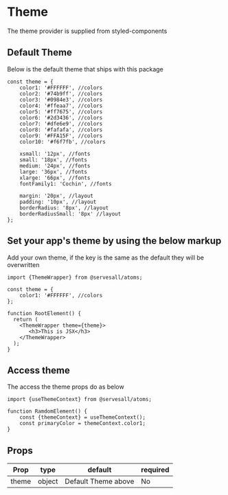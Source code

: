 # Theme

The theme provider is supplied from styled-components

## Default Theme

Below is the default theme that ships with this package

```code
const theme = {
    color1: '#FFFFFF', //colors
    color2: '#74b9ff', //colors
    color3: '#0984e3', //colors
    color4: '#ffeaa7', //colors
    color5: '#ff7675', //colors
    color6: '#2d3436', //colors
    color7: '#dfe6e9', //colors
    color8: '#fafafa', //colors
    color9: '#FFA15F', //colors
    color10: '#f6f7fb', //colors

    xsmall: '12px', //fonts
    small: '18px', //fonts
    medium: '24px', //fonts
    large: '36px', //fonts
    xlarge: '66px', //fonts
    fontFamily1: 'Cochin', //fonts

    margin: '20px', //layout
    padding: '10px', //layout
    borderRadius: '8px', //layout
    borderRadiusSmall: '8px' //layout
};
```

## Set your app's theme by using the below markup

Add your own theme, if the key is the same as the default they will be overwritten

```code
import {ThemeWrapper} from @servesall/atoms;

const theme = {
    color1: '#FFFFFF', //colors
};

function RootElement() {
  return (
    <ThemeWrapper theme={theme}>
       <h3>This is JSX</h3>
    </ThemeWrapper>
  );
}
```

## Access theme

The access the theme props do as below

```code
import {useThemeContext} from @servesall/atoms;

function RamdomElement() {
    const {themeContext} = useThemeContext();
    const primaryColor = themeContext.color1;
}
```

## Props

<table>
    <thead>
    <tr>
        <th>Prop</th>
        <th>type</th>
        <th>default</th>
        <th>required</th>
    </tr>
    </thead>
    <tbody>
    <tr>
        <td>theme</td>
        <td>object</td>
        <td>Default Theme above</td>
        <td>No</td>
    </tr>
    </tbody>
</table>

